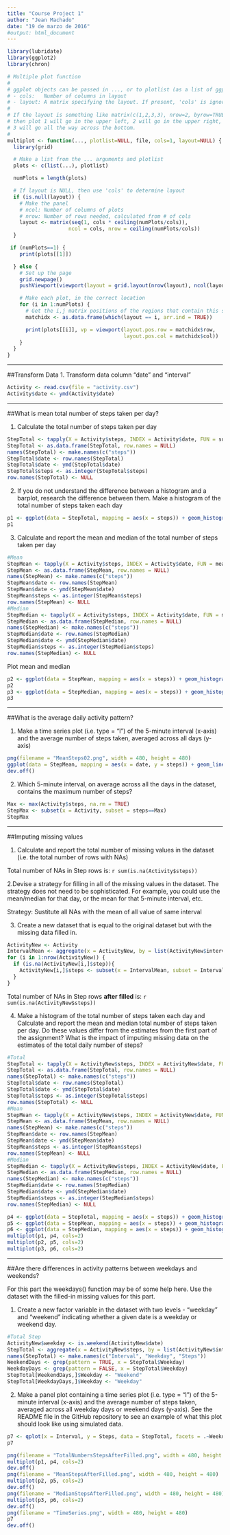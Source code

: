 ---
title: "Course Project 1"
author: "Jean Machado"
date: "19 de marzo de 2016"
#output: html_document
---

```{r warning=FALSE, echo=FALSE, message=FALSE}
library(lubridate)
library(ggplot2)
library(chron)
```

```{r warning=FALSE, echo=FALSE}
# Multiple plot function
#
# ggplot objects can be passed in ..., or to plotlist (as a list of ggplot objects)
# - cols:   Number of columns in layout
# - layout: A matrix specifying the layout. If present, 'cols' is ignored.
#
# If the layout is something like matrix(c(1,2,3,3), nrow=2, byrow=TRUE),
# then plot 1 will go in the upper left, 2 will go in the upper right, and
# 3 will go all the way across the bottom.
#
multiplot <- function(..., plotlist=NULL, file, cols=1, layout=NULL) {
  library(grid)

  # Make a list from the ... arguments and plotlist
  plots <- c(list(...), plotlist)

  numPlots = length(plots)

  # If layout is NULL, then use 'cols' to determine layout
  if (is.null(layout)) {
    # Make the panel
    # ncol: Number of columns of plots
    # nrow: Number of rows needed, calculated from # of cols
    layout <- matrix(seq(1, cols * ceiling(numPlots/cols)),
                    ncol = cols, nrow = ceiling(numPlots/cols))
  }

 if (numPlots==1) {
    print(plots[[1]])

  } else {
    # Set up the page
    grid.newpage()
    pushViewport(viewport(layout = grid.layout(nrow(layout), ncol(layout))))

    # Make each plot, in the correct location
    for (i in 1:numPlots) {
      # Get the i,j matrix positions of the regions that contain this subplot
      matchidx <- as.data.frame(which(layout == i, arr.ind = TRUE))

      print(plots[[i]], vp = viewport(layout.pos.row = matchidx$row,
                                      layout.pos.col = matchidx$col))
    }
  }
}
```

___
##Transform Data
1. Transform data column "date" and "interval"
```{r warning=FALSE}
Activity <- read.csv(file = "activity.csv")
Activity$date <- ymd(Activity$date)
```

___
##What is mean total number of steps taken per day?

1. Calculate the total number of steps taken per day
```{r warning=FALSE}
StepTotal <- tapply(X = Activity$steps, INDEX = Activity$date, FUN = sum, na.rm = TRUE)
StepTotal <- as.data.frame(StepTotal, row.names = NULL)
names(StepTotal) <- make.names(c("steps"))
StepTotal$date <- row.names(StepTotal)
StepTotal$date <- ymd(StepTotal$date)
StepTotal$steps <- as.integer(StepTotal$steps)
row.names(StepTotal) <- NULL
```

2. If you do not understand the difference between a histogram and a barplot, research the difference between them. Make a histogram of the total number of steps taken each day

```{r warning=FALSE}
p1 <- ggplot(data = StepTotal, mapping = aes(x = steps)) + geom_histogram(bins = 50)+ ggtitle("Total numbers steps")
p1
```

3. Calculate and report the mean and median of the total number of steps taken per day

```{r warning=FALSE, results='hide'}
#Mean
StepMean <- tapply(X = Activity$steps, INDEX = Activity$date, FUN = mean, na.rm = TRUE)
StepMean <- as.data.frame(StepMean, row.names = NULL)
names(StepMean) <- make.names(c("steps"))
StepMean$date <- row.names(StepMean)
StepMean$date <- ymd(StepMean$date)
StepMean$steps <- as.integer(StepMean$steps)
row.names(StepMean) <- NULL
#Median
StepMedian <- tapply(X = Activity$steps, INDEX = Activity$date, FUN = median, na.rm = TRUE)
StepMedian <- as.data.frame(StepMedian, row.names = NULL)
names(StepMedian) <- make.names(c("steps"))
StepMedian$date <- row.names(StepMedian)
StepMedian$date <- ymd(StepMedian$date)
StepMedian$steps <- as.integer(StepMedian$steps)
row.names(StepMedian) <- NULL
```
 Plot mean and median
```{r warning=FALSE}
p2 <- ggplot(data = StepMean, mapping = aes(x = steps)) + geom_histogram(bins = 50)+ ggtitle("Mean steps")
p2
p3 <- ggplot(data = StepMedian, mapping = aes(x = steps)) + geom_histogram(bins = 50)+ ggtitle("Median steps")
p3
```

___
##What is the average daily activity pattern?

1. Make a time series plot (i.e. type = "l") of the 5-minute interval (x-axis) and the average number of steps taken, averaged across all days (y-axis)

```{r warning=FALSE}
png(filename = "MeanSteps02.png", width = 480, height = 480)
ggplot(data = StepMean, mapping = aes(x = date, y = steps)) + geom_line()+ ggtitle("Mean steps")
dev.off()
```

2. Which 5-minute interval, on average across all the days in the dataset, contains the maximum number of steps?

```{r warning=FALSE}
Max <- max(Activity$steps, na.rm = TRUE)
StepMax <- subset(x = Activity, subset = steps==Max)
StepMax
```

___
##Imputing missing values

1. Calculate and report the total number of missing values in the dataset (i.e. the total number of rows with NAs)

Total number of NAs in Step rows is: `r sum(is.na(Activity$steps))`

2.Devise a strategy for filling in all of the missing values in the dataset. The strategy does not need to be sophisticated. For example, you could use the mean/median for that day, or the mean for that 5-minute interval, etc.

Strategy: Sustitute all NAs with the mean of all value of same interval


3. Create a new dataset that is equal to the original dataset but with the missing data filled in.
```{r warning=FALSE}
ActivityNew <- Activity
IntervalMean <- aggregate(x = ActivityNew, by = list(ActivityNew$interval), FUN = mean, na.rm=TRUE)
for (i in 1:nrow(ActivityNew)) {
  if (is.na(ActivityNew[i,]$step)){
    ActivityNew[i,]$steps <- subset(x = IntervalMean, subset = IntervalMean$interval==ActivityNew[i,]$interval)$steps
  }
}
```

Total number of NAs in Step rows **after filled** is: `r sum(is.na(ActivityNew$steps))`

4. Make a histogram of the total number of steps taken each day and Calculate and report the mean and median total number of steps taken per day. Do these values differ from the estimates from the first part of the assignment? What is the impact of imputing missing data on the estimates of the total daily number of steps?

```{r warning=FALSE}
#Total
StepTotal <- tapply(X = ActivityNew$steps, INDEX = ActivityNew$date, FUN = sum, na.rm = TRUE)
StepTotal <- as.data.frame(StepTotal, row.names = NULL)
names(StepTotal) <- make.names(c("steps"))
StepTotal$date <- row.names(StepTotal)
StepTotal$date <- ymd(StepTotal$date)
StepTotal$steps <- as.integer(StepTotal$steps)
row.names(StepTotal) <- NULL
#Mean
StepMean <- tapply(X = ActivityNew$steps, INDEX = ActivityNew$date, FUN = mean, na.rm = TRUE)
StepMean <- as.data.frame(StepMean, row.names = NULL)
names(StepMean) <- make.names(c("steps"))
StepMean$date <- row.names(StepMean)
StepMean$date <- ymd(StepMean$date)
StepMean$steps <- as.integer(StepMean$steps)
row.names(StepMean) <- NULL
#Median
StepMedian <- tapply(X = ActivityNew$steps, INDEX = ActivityNew$date, FUN = median, na.rm = TRUE)
StepMedian <- as.data.frame(StepMedian, row.names = NULL)
names(StepMedian) <- make.names(c("steps"))
StepMedian$date <- row.names(StepMedian)
StepMedian$date <- ymd(StepMedian$date)
StepMedian$steps <- as.integer(StepMedian$steps)
row.names(StepMedian) <- NULL

p4 <- ggplot(data = StepTotal, mapping = aes(x = steps)) + geom_histogram(bins = 50)+ ggtitle("Total numbers steps after filled")
p5 <- ggplot(data = StepMean, mapping = aes(x = steps)) + geom_histogram(bins = 50)+ ggtitle("Mean steps after filled")
p6 <- ggplot(data = StepMedian, mapping = aes(x = steps)) + geom_histogram(bins = 50)+ ggtitle("Median steps after filled")
multiplot(p1, p4, cols=2)
multiplot(p2, p5, cols=2)
multiplot(p3, p6, cols=2)
```

___
##Are there differences in activity patterns between weekdays and weekends?

For this part the weekdays() function may be of some help here. Use the dataset with the filled-in missing values for this part.

1. Create a new factor variable in the dataset with two levels - "weekday" and "weekend" indicating whether a given date is a weekday or weekend day.
```{r}
#Total Step
ActivityNew$weekday <- is.weekend(ActivityNew$date)
StepTotal <- aggregate(x = ActivityNew$steps, by = list(ActivityNew$interval, ActivityNew$weekday), FUN = mean, na.rm=TRUE)
names(StepTotal) <- make.names(c("Interval", "Weekday", "Steps"))
WeekendDays <- grep(pattern = TRUE, x = StepTotal$Weekday)
WeekdayDays <- grep(pattern = FALSE, x = StepTotal$Weekday)
StepTotal[WeekendDays,]$Weekday <- "Weekend"
StepTotal[WeekdayDays,]$Weekday <- "Weekday"
```

2. Make a panel plot containing a time series plot (i.e. type = "l") of the 5-minute interval (x-axis) and the average number of steps taken, averaged across all weekday days or weekend days (y-axis). See the README file in the GitHub repository to see an example of what this plot should look like using simulated data.

```{r}
p7 <- qplot(x = Interval, y = Steps, data = StepTotal, facets = .~Weekday,  geom = "line")
p7
```

```{r echo=FALSE, results='hide', message=FALSE, warning=FALSE}

png(filename = "TotalNumbersStepsAfterFilled.png", width = 480, height = 480)
multiplot(p1, p4, cols=2)
dev.off()
png(filename = "MeanStepsAfterFilled.png", width = 480, height = 480)
multiplot(p2, p5, cols=2)
dev.off()
png(filename = "MedianStepsAfterFilled.png", width = 480, height = 480)
multiplot(p3, p6, cols=2)
dev.off()
png(filename = "TimeSeries.png", width = 480, height = 480)
p7
dev.off()
```

